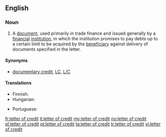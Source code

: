 ==English==

===Noun===
{{wikipedia}}
{{en-noun|sg=[[letter]] [[of]] [[credit]]|pl=letters of credit}}

# {{finance|banking}} A [[document]], used primarily in trade finance and issued generally by a [[financial]] [[institution]], in which the institution promises to pay debts up to a certain limit to be acquired by the [[beneficiary]] against delivery of documents specified in the letter.

====Synonyms====
* {{sense|trade finance document}} [[documentary credit]], [[LC]], [[L/C]]

====Translations====
{{trans-top|trade finance document}}
* Finnish: {{t-|fi|remburssi}}
* Hungarian: {{t-|hu|hitellevél}}
{{trans-mid}}
* Portuguese: {{t|pt|carta de crédito}}
{{trans-bottom}}

[[fr:letter of credit]]
[[it:letter of credit]]
[[my:letter of credit]]
[[no:letter of credit]]
[[pl:letter of credit]]
[[pt:letter of credit]]
[[ta:letter of credit]]
[[tr:letter of credit]]
[[vi:letter of credit]]
